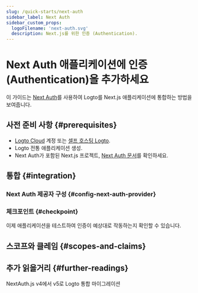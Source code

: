 ```yaml
---
slug: /quick-starts/next-auth
sidebar_label: Next Auth
sidebar_custom_props:
  logoFilename: 'next-auth.svg'
  description: Next.js를 위한 인증 (Authentication).
---
```




# Next Auth 애플리케이션에 인증 (Authentication)을 추가하세요

이 가이드는 [Next Auth](https://next-auth.js.org/)를 사용하여 Logto를 Next.js 애플리케이션에 통합하는 방법을 보여줍니다.

<GuideTip />

## 사전 준비 사항 \{#prerequisites}

- [Logto Cloud](https://cloud.logto.io) 계정 또는 [셀프 호스팅 Logto](/introduction/set-up-logto-oss).
- Logto 전통 애플리케이션 생성.
- Next Auth가 포함된 Next.js 프로젝트, [Next Auth 문서](https://next-auth.js.org/getting-started/introduction)를 확인하세요.

## 통합 \{#integration}

### Next Auth 제공자 구성 \{#config-next-auth-provider}

<ConfigProvider />

### 체크포인트 \{#checkpoint}

이제 애플리케이션을 테스트하여 인증이 예상대로 작동하는지 확인할 수 있습니다.

## 스코프와 클레임 \{#scopes-and-claims}

<ScopesAndClaims />

## 추가 읽을거리 \{#further-readings}

<FurtherReadings />

<Url href="https://blog.logto.io/next-auth-v5">NextAuth.js v4에서 v5로 Logto 통합 마이그레이션</Url>
